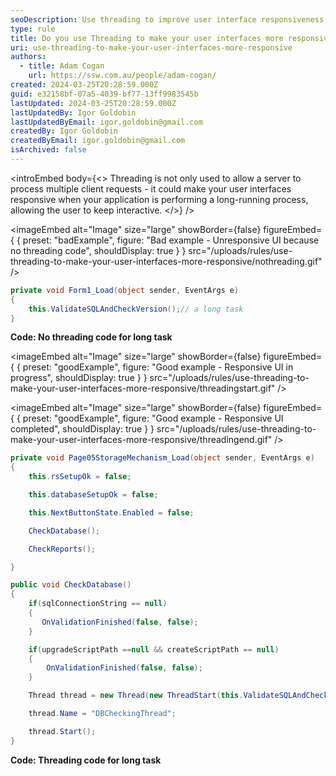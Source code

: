 ```yaml
---
seoDescription: Use threading to improve user interface responsiveness during long-running processes.
type: rule
title: Do you use Threading to make your user interfaces more responsive?
uri: use-threading-to-make-your-user-interfaces-more-responsive
authors:
  - title: Adam Cogan
    url: https://ssw.com.au/people/adam-cogan/
created: 2024-03-25T20:28:59.000Z
guid: e32158bf-07a5-4039-bf77-13ff9983545b
lastUpdated: 2024-03-25T20:28:59.000Z
lastUpdatedBy: Igor Goldobin
lastUpdatedByEmail: igor.goldobin@gmail.com
createdBy: Igor Goldobin
createdByEmail: igor.goldobin@gmail.com
isArchived: false
---
```


<introEmbed
  body={<>
Threading is not only used to allow a server to process multiple client requests - it could make your user interfaces responsive when your application is performing a long-running process, allowing the user to keep interactive.
  </>}
/>

<imageEmbed
  alt="Image"
  size="large"
  showBorder={false}
  figureEmbed={ {
    preset: "badExample",
    figure: "Bad example - Unresponsive UI because no threading code",
    shouldDisplay: true
  } }
  src="/uploads/rules/use-threading-to-make-your-user-interfaces-more-responsive/nothreading.gif"
/>


```cs
private void Form1_Load(object sender, EventArgs e)
{
    this.ValidateSQLAndCheckVersion();// a long task
}
```

**Code: No threading code for long task**

<imageEmbed
  alt="Image"
  size="large"
  showBorder={false}
  figureEmbed={ {
    preset: "goodExample",
    figure: "Good example - Responsive UI in progress",
    shouldDisplay: true
  } }
  src="/uploads/rules/use-threading-to-make-your-user-interfaces-more-responsive/threadingstart.gif"
/>


<imageEmbed
  alt="Image"
  size="large"
  showBorder={false}
  figureEmbed={ {
    preset: "goodExample",
    figure: "Good example - Responsive UI completed",
    shouldDisplay: true
  } }
  src="/uploads/rules/use-threading-to-make-your-user-interfaces-more-responsive/threadingend.gif"
/>


```cs
private void Page05StorageMechanism_Load(object sender, EventArgs e)
{
    this.rsSetupOk = false;

    this.databaseSetupOk = false;

    this.NextButtonState.Enabled = false;

    CheckDatabase();

    CheckReports();

}

public void CheckDatabase()
{
    if(sqlConnectionString == null)
    {
       OnValidationFinished(false, false);
    }

    if(upgradeScriptPath ==null && createScriptPath == null)
    {
        OnValidationFinished(false, false);
    }

    Thread thread = new Thread(new ThreadStart(this.ValidateSQLAndCheckVersion) ) ;

    thread.Name = "DBCheckingThread";

    thread.Start();
}
```

**Code: Threading code for long task**
